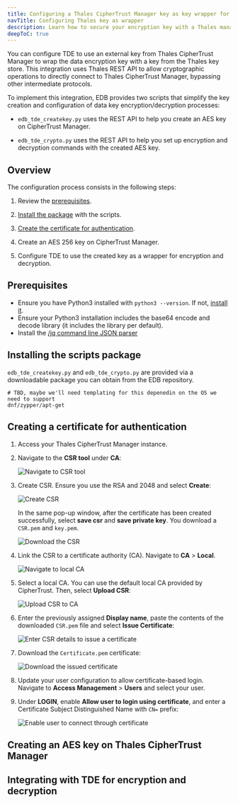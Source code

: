 ```yaml
---
title: Configuring a Thales CipherTrust Manager key as key wrapper for TDE
navTitle: Configuring Thales key as wrapper
description: Learn how to secure your encryption key with a Thales management key.
deepToC: true
---
```


You can configure TDE to use an external key from Thales CipherTrust Manager to wrap the data encryption key with a key from the Thales key store. This integration uses Thales REST API to allow cryptographic operations to directly connect to Thales CipherTrust Manager, bypassing other intermediate protocols.

To implement this integration, EDB provides two scripts that simplify the key creation and configuration of data key encryption/decryption processes:

- `edb_tde_createkey.py` uses the REST API to help you create an AES key on CipherTrust Manager.

- `edb_tde_crypto.py` uses the REST API to help you set up encryption and decryption commands with the created AES key.

## Overview

The configuration process consists in the following steps: 

1. Review the [prerequisites](#prerequisites).

1. [Install the package](#installing-the-scripts-package) with the scripts.

1. [Create the certificate for authentication](#creating-a-certificate-for-authentication). 

1. Create an AES 256 key on CipherTrust Manager. 

1. Configure TDE to use the created key as a wrapper for encryption and decryption.

## Prerequisites

- Ensure you have Python3 installed with `python3 --version`. If not, [install it](https://www.python.org/downloads/). 
- Ensure your Python3 installation includes the base64 encode and decode library (it includes the library per default).
- Install the [/jq command line JSON parser](https://jqlang.org/)

## Installing the scripts package

`edb_tde_createkey.py` and `edb_tde_crypto.py` are provided via a downloadable package you can obtain from the EDB repository. 

```shell
# TBD, maybe we'll need templating for this depenedin on the OS we need to support
dnf/zypper/apt-get 
```

## Creating a certificate for authentication

1.  Access your Thales CipherTrust Manager instance. 

1.  Navigate to the **CSR tool** under **CA**:

    ![Navigate to CSR tool](./images/01_CSR_tool.png)

1.  Create CSR. Ensure you use the RSA and 2048 and select **Create**: 

    ![Create CSR](./images/02_CSR_creation.png)
	
	In the same pop-up window, after the certificate has been created successfully, select **save csr** and **save private key**. You download a `CSR.pem` and `key.pem`.

	![Download the CSR](./images/03_CSR_creation_download.png)

1.  Link the CSR to a certificate authority (CA). Navigate to **CA** > **Local**.

    ![Navigate to local CA](./images/04_local_CA.png)

1.  Select a local CA. You can use the default local CA provided by CipherTrust. Then, select **Upload CSR**:

    ![Upload CSR to CA](./images/05_local_CA_selected.png)

1.  Enter the previously assigned **Display name**, paste the contents of the downloaded `CSR.pem` file and select **Issue Certificate**: 
    
	![Enter CSR details to issue a certificate](./images/06_enter_pem_contents.png)

1.  Download the `Certificate.pem` certificate: 

    ![Download the issued certificate](./images/07_download_certificate.png)

1.  Update your user configuration to allow certificate-based login. Navigate to **Access Management** > **Users** and select your user.

1.  Under **LOGIN**, enable **Allow user to login using certificate**, and enter a Certificate Subject Distinguished Name with `CN=` prefix: 

    ![Enable user to connect through certificate](./images/08_update_user_cert_login.png)

## Creating an AES key on Thales CipherTrust Manager

## Integrating with TDE for encryption and decryption 